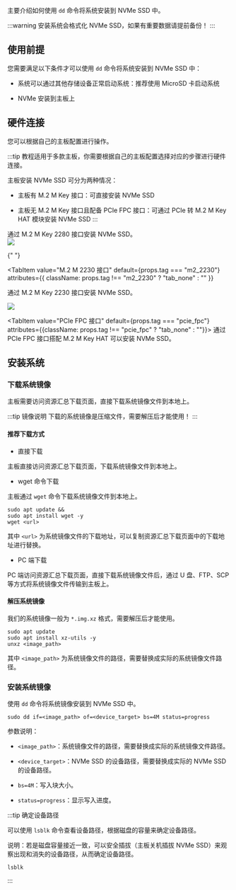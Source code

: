 主要介绍如何使用 `dd` 命令将系统安装到 NVMe SSD 中。

:::warning
安装系统会格式化 NVMe SSD，如果有重要数据请提前备份！
:::

## 使用前提

您需要满足以下条件才可以使用 `dd` 命令将系统安装到 NVMe SSD 中：

- 系统可以通过其他存储设备正常启动系统：推荐使用 MicroSD 卡启动系统

- NVMe 安装到主板上

## 硬件连接

您可以根据自己的主板配置进行操作。

:::tip
教程适用于多款主板，你需要根据自己的主板配置选择对应的步骤进行硬件连接。

主板安装 NVMe SSD 可分为两种情况：

- 主板有 M.2 M Key 接口：可直接安装 NVMe SSD

- 主板无 M.2 M Key 接口且配备 PCIe FPC 接口：可通过 PCIe 转 M.2 M Key HAT 模块安装 NVMe SSD
  :::

<Tabs queryString="system boot">
  <TabItem value="M.2 M 2280 接口" default={props.tag === "m2_2280"} attributes={{ className: props.tag !== "m2_2280" ? "tab_none" : "" }}>
    通过 M.2 M Key 2280 接口安装 NVMe SSD。
    <div style={{ textAlign: "center" }}>
      <img
        src="/img/common/radxa-os/install-system/nvme-m2-2280.webp"
        style={{ width: "100%", maxWidth: "1200px" }}
      />
    </div>
  </TabItem>

{" "}

<TabItem
  value="M.2 M 2230 接口"
  default={props.tag === "m2_2230"}
  attributes={{ className: props.tag !== "m2_2230" ? "tab_none" : "" }}
>
  通过 M.2 M Key 2230 接口安装 NVMe SSD。
  <div style={{ textAlign: "center" }}>
    <img
      src="/img/common/radxa-os/install-system/nvme-m2-2230.webp"
      style={{ width: "100%", maxWidth: "1200px" }}
    />
  </div>
</TabItem>

  <TabItem value="PCIe FPC 接口" default={props.tag === "pcie_fpc"} attributes={{className: props.tag !== "pcie_fpc" ? "tab_none" : ""}}>
    通过 PCIe FPC 接口搭配 M.2 M Key HAT 可以安装 NVMe SSD。
  </TabItem>
</Tabs>

## 安装系统

### 下载系统镜像

主板需要访问资源汇总下载页面，直接下载系统镜像文件到本地上。

:::tip 镜像说明
下载的系统镜像是压缩文件，需要解压后才能使用！
:::

#### 推荐下载方式

- 直接下载

主板直接访问资源汇总下载页面，下载系统镜像文件到本地上。

- wget 命令下载

主板通过 `wget` 命令下载系统镜像文件到本地上。

<NewCodeBlock tip="radxa@device$" type="device">

```
sudo apt update &&
sudo apt install wget -y
wget <url>
```

</NewCodeBlock>

其中 `<url>` 为系统镜像文件的下载地址，可以复制资源汇总下载页面中的下载地址进行替换。

- PC 端下载

PC 端访问资源汇总下载页面，直接下载系统镜像文件后，通过 U 盘、FTP、SCP等方式将系统镜像文件传输到主板上。

#### 解压系统镜像

我们的系统镜像一般为 `*.img.xz` 格式，需要解压后才能使用。

<NewCodeBlock tip="radxa@device$" type="device">

```
sudo apt update
sudo apt install xz-utils -y
unxz <image_path>
```

</NewCodeBlock>

其中 `<image_path>` 为系统镜像文件的路径，需要替换成实际的系统镜像文件路径。

### 安装系统镜像

使用 `dd` 命令将系统镜像安装到 NVMe SSD 中。

<NewCodeBlock tip="radxa@device$" type="device">

```
sudo dd if=<image_path> of=<device_target> bs=4M status=progress
```

</NewCodeBlock>

参数说明：

- `<image_path>`：系统镜像文件的路径，需要替换成实际的系统镜像文件路径。

- `<device_target>`：NVMe SSD 的设备路径，需要替换成实际的 NVMe SSD 的设备路径。

- `bs=4M`：写入块大小。

- `status=progress`：显示写入进度。

:::tip 确定设备路径

可以使用 `lsblk` 命令查看设备路径，根据磁盘的容量来确定设备路径。

说明：若是磁盘容量接近一致，可以安全插拔（主板关机插拔 NVMe SSD）来观察出现和消失的设备路径，从而确定设备路径。

<NewCodeBlock tip="radxa@device$" type="device">

```
lsblk
```

</NewCodeBlock>

:::
